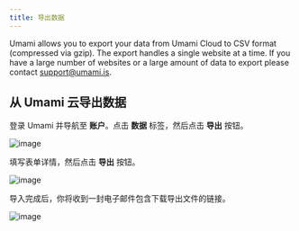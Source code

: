 ```yaml
---
title: 导出数据
---
```


Umami allows you to export your data from Umami Cloud to CSV format (compressed via gzip). The export handles a single website at a time.
If you have a large number of websites or a large amount of data to export please contact [support@umami.is](mailto:support@umami.is).

## 从 Umami 云导出数据

登录 Umami 并导航至 **账户**。点击 **数据** 标签，然后点击 **导出** 按钮。

![image](/images/cloud/export-data.png)

填写表单详情，然后点击 **导出** 按钮。

![image](/images/cloud/export-form.png)

导入完成后，你将收到一封电子邮件包含下载导出文件的链接。

![image](/images/cloud/export-email.png)
